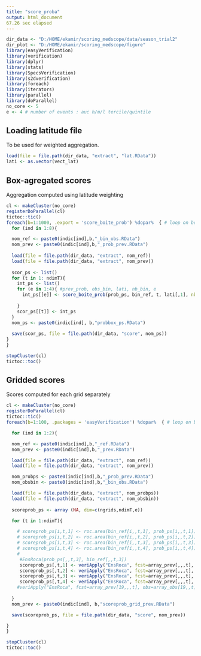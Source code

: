 ---
title: "score_proba"
output: html_document
67.26 sec elapsed
---

```{r setup, include=FALSE}
dir_data <- "D:/HOME/ekamir/scoring_medscope/data/season_trial2" 
dir_plot <- "D:/HOME/ekamir/scoring_medscope/figure"
library(easyVerification)
library(verification)
library(dplyr)
library(stats)
library(SpecsVerification)
library(s2dverification)
library(foreach)
library(iterators)
library(parallel)
library(doParallel)
no_core <- 5
e <- 4 # number of events : auc h/m/l tercile/quintile 

```

## Loading latitude file

To be used for weighted aggregation.

```{r }
load(file = file.path(dir_data, "extract", "lat.RData"))
lati <- as.vector(vect_lat)

```


## Box-agregated scores

Aggregation computed using latitude weighting

```{r}
cl <- makeCluster(no_core)
registerDoParallel(cl)
tictoc::tic()
foreach(b=1:1000, .export = 'score_boite_prob') %dopar%  { # loop on bootstrap samples
  for (ind in 1:8){

  nom_ref <- paste0(indic[ind],b,"_bin_obs.RData")
  nom_prev <- paste0(indic[ind],b,"_prob_prev.RData")
 
  load(file = file.path(dir_data, "extract", nom_ref))
  load(file = file.path(dir_data, "extract", nom_prev))
  
  scor_ps <- list()
  for (t in 1: ndimT){
    int_ps <- list()
    for (e in 1:4){ #prev_prob, obs_bin, lati, nb_bin, e
      int_ps[[e]] <- score_boite_prob(prob_ps, bin_ref, t, lati[,1], nb_bin = 5, e)
      
    }
    scor_ps[[t]] <- int_ps
  }
  nom_ps <- paste0(indic[ind], b,"probbox_ps.RData")
  
  save(scor_ps, file = file.path(dir_data, "score", nom_ps))
}
}

stopCluster(cl)
tictoc::toc()

```


## Gridded scores

Scores computed for each grid separately

```{r}
cl <- makeCluster(no_core)
registerDoParallel(cl)
tictoc::tic()
foreach(b=1:100, .packages = 'easyVerification') %dopar%  { # loop on bootstrap samples

  for (ind in 1:2){

  nom_ref <- paste0(indic[ind],b,"_ref.RData")
  nom_prev <- paste0(indic[ind],b,"_prev.RData")

  load(file = file.path(dir_data, "extract", nom_ref))
  load(file = file.path(dir_data, "extract", nom_prev))

  nom_probps <- paste0(indic[ind],b,"_prob_prev.RData")
  nom_obsbin <- paste0(indic[ind],b,"_bin_obs.RData")

  load(file = file.path(dir_data, "extract", nom_probps))
  load(file = file.path(dir_data, "extract", nom_obsbin))
  
  scoreprob_ps <- array (NA, dim=c(ngrids,ndimT,e))

  for (t in 1:ndimT){

    # scoreprob_ps[i,t,1] <- roc.area(bin_ref[i,,t,1], prob_ps[i,,t,1])$A
    # scoreprob_ps[i,t,2] <- roc.area(bin_ref[i,,t,2], prob_ps[i,,t,2])$A
    # scoreprob_ps[i,t,3] <- roc.area(bin_ref[i,,t,3], prob_ps[i,,t,3])$A
    # scoreprob_ps[i,t,4] <- roc.area(bin_ref[i,,t,4], prob_ps[i,,t,4])$A
    # 
     #EnsRoca(prob_ps[,,t,3], bin_ref[,,t,3])
     scoreprob_ps[,t,1] <- veriApply("EnsRoca", fcst=array_prev[,,,t], obs=array_obs[,,t], prob=1:2/3, na.rm = TRUE)$cat3 
     scoreprob_ps[,t,2] <- veriApply("EnsRoca", fcst=array_prev[,,,t], obs=array_obs[,,t], prob=1:2/3, parallel = TRUE)$cat1 
     scoreprob_ps[,t,3] <- veriApply("EnsRoca", fcst=array_prev[,,,t], obs=array_obs[,,t], prob=1:4/5, parallel = TRUE)$cat5 
     scoreprob_ps[,t,4] <- veriApply("EnsRoca", fcst=array_prev[,,,t], obs=array_obs[,,t], prob=1:4/5, parallel = TRUE)$cat1 
    #veriApply("EnsRoca", fcst=array_prev[19,,,t], obs=array_obs[19,,t], prob=1:4/5, parallel = TRUE)$cat5
  
  }
  nom_prev <- paste0(indic[ind], b,"scoreprob_grid_prev.RData")

  save(scoreprob_ps, file = file.path(dir_data, "score", nom_prev))

}
}

stopCluster(cl)
tictoc::toc()


```
